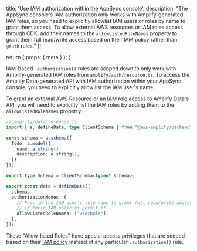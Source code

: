 
  title: 'Use IAM authorization within the AppSync console',
  description: "The AppSync console's IAM authorization only works with Amplify-generated IAM roles, so you need to explicitly allowlist IAM users or roles by name to grant them access. To allow external AWS resources or IAM roles access through CDK, add their names to the `allowListedRoleNames` property to grant them full read/write access based on their IAM policy rather than `@auth` rules."
};

  return {
    props: {
      meta
    }
  };
}

IAM-based `.authorization()` rules are scoped down to only work with Amplify-generated IAM roles from `amplify/auth/resource.ts`. To access the Amplify Data-generated API with IAM authorization within your AppSync console, you need to explicitly allow list the IAM user's name.

To grant an external AWS Resource or an IAM role access to Amplify Data's API, you will need to explicitly list the IAM roles by adding them to the `allowListedRoleNames` property.

```ts title="amplify/data/resource.ts"
// amplify/data/resource.ts
import { a, defineData, type ClientSchema } from "@aws-amplify/backend";

const schema = a.schema({
  Todo: a.model({
    name: a.string(),
    description: a.string(),
  }),
});

export type Schema = ClientSchema<typeof schema>;

export const data = defineData({
  schema,
  authorizationModes: {
    // Pass in the IAM user's role name to grant full read/write access to the API
    // if their IAM policies permit it.
    allowListedRoleNames: ["userRole"],
  },
});
```

These "Allow-listed Roles" have special access privileges that are scoped based on their [IAM policy](https://docs.aws.amazon.com/appsync/latest/devguide/security-authz.html#aws-iam-authorization) instead of any particular `.authorization()` rule.
